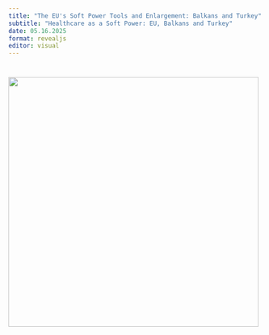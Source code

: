 ```yaml
---
title: "The EU's Soft Power Tools and Enlargement: Balkans and Turkey"
subtitle: "Healthcare as a Soft Power: EU, Balkans and Turkey"
date: 05.16.2025
format: revealjs
editor: visual
---
```


# ![](images/Build a Library Project-20.png){width="495"}
